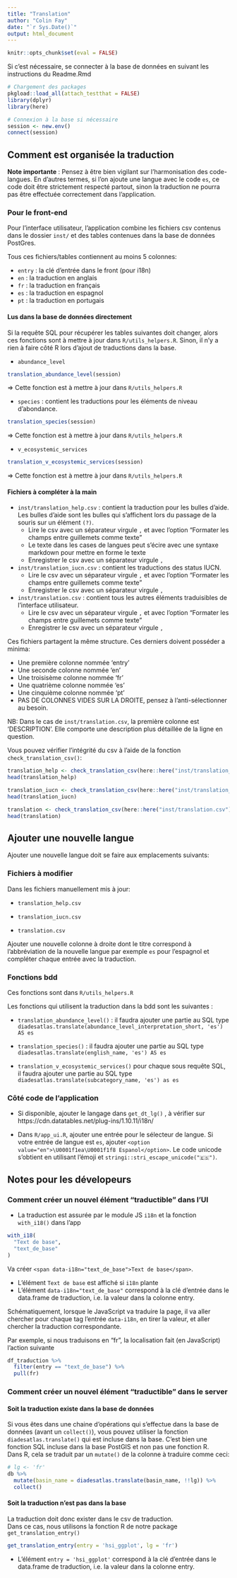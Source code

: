 ```yaml
---
title: "Translation"
author: "Colin Fay"
date: "`r Sys.Date()`"
output: html_document
---
```


```r
knitr::opts_chunk$set(eval = FALSE)
```

Si c'est nécessaire, se connecter à la base de données en suivant les instructions du Readme.Rmd

```r
# Chargement des packages
pkgload::load_all(attach_testthat = FALSE)
library(dplyr)
library(here)

# Connexion à la base si nécessaire
session <- new.env()
connect(session)
```

## Comment est organisée la traduction

__Note importante__ : Pensez à être bien vigilant sur l'harmonisation des code-langues. 
En d'autres termes, si l'on ajoute une langue avec le code `es`, ce code doit être strictement respecté partout, sinon la traduction ne pourra pas être effectuée correctement dans l'application. 

### Pour le front-end 

Pour l'interface utilisateur, l'application combine les fichiers csv contenus dans le
dossier `inst/` et des tables contenues dans la base de données PostGres. 
 
Tous ces fichiers/tables contiennent au moins 5 colonnes: 

+ `entry` : la clé d'entrée dans le front (pour i18n)
+ `en` : la traduction en anglais
+ `fr` : la traduction en français
+ `es` : la traduction en espagnol
+ `pt` : la traduction en portugais

#### Lus dans la base de données directement

Si la requête SQL pour récupérer les tables suivantes doit changer, alors ces fonctions sont à mettre à jour dans `R/utils_helpers.R`. 
Sinon, il n'y a rien à faire côté R lors d'ajout de traductions dans la base.

+ `abundance_level`

```r
translation_abundance_level(session)
```

=> Cette fonction est à mettre à jour dans `R/utils_helpers.R`

+ `species` : contient les traductions pour les éléments de niveau d'abondance. 

```r
translation_species(session)
```

=> Cette fonction est à mettre à jour dans `R/utils_helpers.R`

+ `v_ecosystemic_services`

```r
translation_v_ecosystemic_services(session)
```

=> Cette fonction est à mettre à jour dans `R/utils_helpers.R`


#### Fichiers à compléter à la main 

+ `inst/translation_help.csv` : contient la traduction pour les bulles d'aide. Les bulles d'aide sont les bulles qui s'affichent lors du passage de la souris sur un élément `(?)`.
  + Lire le csv avec un séparateur virgule `,` et avec l'option "Formater les champs entre guillemets comme texte"
  + Le texte dans les cases de langues peut s'écire avec une syntaxe markdown pour mettre en forme le texte
  + Enregistrer le csv avec un séparateur virgule `,`

+ `inst/translation_iucn.csv` : contient les traductions des status IUCN. 
  + Lire le csv avec un séparateur virgule `,` et avec l'option "Formater les champs entre guillemets comme texte"
  + Enregistrer le csv avec un séparateur virgule `,`
  
+ `inst/translation.csv` : contient tous les autres éléments traduisibles de l'interface utilisateur.
  + Lire le csv avec un séparateur virgule `,` et avec l'option "Formater les champs entre guillemets comme texte"
  + Enregistrer le csv avec un séparateur virgule `,`

Ces fichiers partagent la même structure. Ces derniers doivent posséder a minima: 

+ Une première colonne nommée 'entry'
+ Une seconde colonne nommée 'en'
+ Une troisisème colonne nommée 'fr'
+ Une quatrième colonne nommée 'es'
+ Une cinquième colonne nommée 'pt'
+ PAS DE COLONNES VIDES SUR LA DROITE, pensez à l'anti-sélectionner au besoin.

NB: Dans le cas de `inst/translation.csv`, la première colonne est 'DESCRIPTION'.
Elle comporte une description plus détaillée de la ligne en question.

Vous pouvez vérifier l'intégrité du csv à l'aide de la fonction `check_translation_csv()`:

```r
translation_help <- check_translation_csv(here::here("inst/translation_help.csv"))
head(translation_help)
```

```r
translation_iucn <- check_translation_csv(here::here("inst/translation_iucn.csv"))
head(translation_iucn)
```

```r
translation <- check_translation_csv(here::here("inst/translation.csv"))
head(translation)
```

## Ajouter une nouvelle langue 

Ajouter une nouvelle langue doit se faire aux emplacements suivants:

### Fichiers à modifier

Dans les fichiers manuellement mis à jour:

+ `translation_help.csv`

+ `translation_iucn.csv`

+ `translation.csv`

Ajouter une nouvelle colonne à droite dont le titre correspond à l'abbréviation de la
nouvelle langue par exemple `es` pour l'espagnol et compléter chaque entrée
avec la traduction.

### Fonctions bdd

Ces fonctions sont dans `R/utils_helpers.R`

Les fonctions qui utilisent la traduction dans la bdd sont les suivantes : 

+ `translation_abundance_level()` : il faudra ajouter une partie au SQL type `diadesatlas.translate(abundance_level_interpretation_short, 'es') AS es`

+ `translation_species()` : il faudra ajouter une partie au SQL type `diadesatlas.translate(english_name, 'es') AS es`

+ `translation_v_ecosystemic_services()` pour chaque sous requête SQL, il faudra ajouter une partie au SQL type `diadesatlas.translate(subcategory_name, 'es') as es` 

### Côté code de l'application

- Si disponible, ajouter le langage dans `get_dt_lg()` , à vérifier sur https://cdn.datatables.net/plug-ins/1.10.11/i18n/

- Dans `R/app_ui.R`, ajouter une entrée pour le sélecteur de langue. Si votre entrée de langue est `es`, ajouter `<option value="en">\U0001f1ea\U0001f1f8 Espanol</option>`. Le code unicode s'obtient en utilisant l'émoji et `stringi::stri_escape_unicode("🇪🇸")`.

## Notes pour les dévelopeurs 

### Comment créer un nouvel élément "traductible" dans l'UI

+ La traduction est assurée par le module JS `i18n` et la fonction `with_i18()` dans l'app

```r
with_i18(
  "Text de base",
  "text_de_base"
)
```

Va créer `<span data-i18n="text_de_base">Text de base</span>`. 

+ L'élément `Text de base` est affiché si `i18n` plante
+ L'élément `data-i18n="text_de_base"` correspond à la clé d'entrée dans le data.frame de traduction, i.e. la valeur dans la colonne entry. 

Schématiquement, lorsque le JavaScript va traduire la page, il va aller chercher pour chaque tag l'entrée `data-i18n`, en tirer la valeur, et aller chercher la traduction correspondante. 

Par exemple, si nous traduisons en "fr", la localisation fait (en JavaScript) l'action suivante 

```r
df_traduction %>%
  filter(entry == "text_de_base") %>%
  pull(fr)
```

### Comment créer un nouvel élément "traductible" dans le server

#### Soit la traduction existe dans la base de données

Si vous êtes dans une chaine d'opérations qui s'effectue dans la base de données (avant un `collect()`), vous pouvez utiliser la fonction `diadesatlas.translate()` qui est incluse dans la base. C'est bien une fonction SQL incluse dans la base PostGIS et non pas une fonction R.  
Dans R, cela se traduit par un `mutate()` de la colonne à traduire comme ceci:

```r
# lg <- 'fr'
db %>%
  mutate(basin_name = diadesatlas.translate(basin_name, !!lg)) %>% 
  collect()
```

#### Soit la traduction n'est pas dans la base

La traduction doit donc exister dans le csv de traduction.  
Dans ce cas, nous utilisons la fonction R de notre package  `get_translation_entry()`
```r
get_translation_entry(entry = 'hsi_ggplot', lg = 'fr')
```

+ L'élément `entry = 'hsi_ggplot'` correspond à la clé d'entrée dans le data.frame de traduction, i.e. la valeur dans la colonne entry. 
